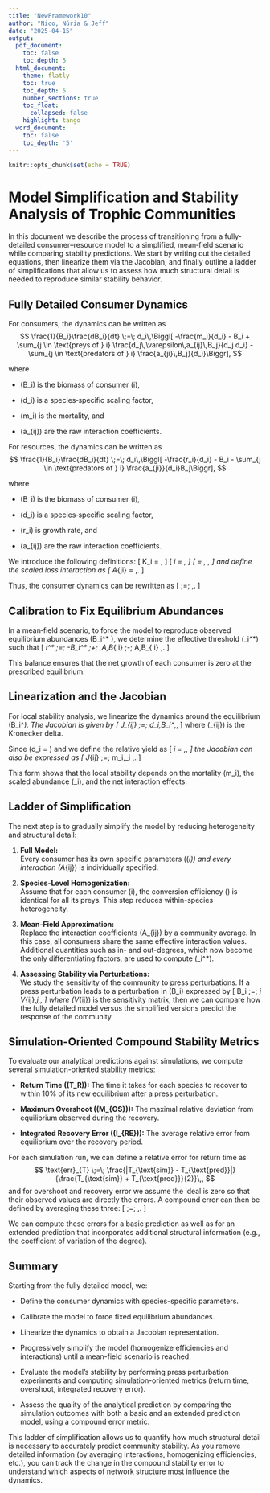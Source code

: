 ```yaml
---
title: "NewFramework10"
author: "Nico, Núria & Jeff"
date: "2025-04-15"
output:
  pdf_document:
    toc: false
    toc_depth: 5
  html_document:
    theme: flatly
    toc: true
    toc_depth: 5
    number_sections: true
    toc_float:
      collapsed: false
    highlight: tango
  word_document:
    toc: false
    toc_depth: '5'
---
```


```r
knitr::opts_chunk$set(echo = TRUE)
```

# Model Simplification and Stability Analysis of Trophic Communities

In this document we describe the process of transitioning from a fully‐detailed consumer–resource model to a simplified, mean‐field scenario while comparing stability predictions. We start by writing out the detailed equations, then linearize them via the Jacobian, and finally outline a ladder of simplifications that allow us to assess how much structural detail is needed to reproduce similar stability behavior.

## Fully Detailed Consumer Dynamics

For consumers, the dynamics can be written as
$$
\frac{1}{B_i}\frac{dB_i}{dt} \;=\; d_i\,\Biggl[ -\frac{m_i}{d_i} - B_i + \sum_{j \in \text{preys of } i} \frac{d_j\,\varepsilon\,a_{ij}\,B_j}{d_j d_i} - \sum_{j \in \text{predators of } i} \frac{a_{ji}\,B_j}{d_i}\Biggr],
$$

where

- \(B_i\) is the biomass of consumer \(i\),

- \(d_i\) is a species‐specific scaling factor,

- \(m_i\) is the mortality, and

- \(a_{ij}\) are the raw interaction coefficients.

For resources, the dynamics can be written as
$$
\frac{1}{B_i}\frac{dB_i}{dt} \;=\; d_i\,\Biggl[ -\frac{r_i}{d_i} - B_i - \sum_{j \in \text{predators of } i} \frac{a_{ji}}{d_i}B_j\Biggr],
$$

where

- \(B_i\) is the biomass of consumer \(i\),

- \(d_i\) is a species‐specific scaling factor,

- \(r_i\) is growth rate, and

- \(a_{ij}\) are the raw interaction coefficients.


We introduce the following definitions:
\[
K_i = \frac{r_i}{d_i} \quad \text{(Carrying Capacity)},
\]
\[
\xi_i = \frac{m_i}{d_i} \quad \text{(Overpopulation Threshold)},
\]
\[
\varepsilon = \epsilon\,\frac{d_j}{d_i} \quad \text{(Conversion Efficiency)},
\]
and define the scaled loss interaction as
\[
A_{ji} = \frac{a_{ji}}{d_i}\,.
\]

Thus, the consumer dynamics can be rewritten as
\[
\frac{1}{B_i}\frac{dB_i}{dt} \;=\; \frac{m_i}{\xi_i}\Biggl[ -\xi_i - B_i + \sum_{j \in \text{preys of } i} \varepsilon\,A_{ij}\,B_j - \sum_{j \in \text{predators of } i} A_{ji}\,B_j \Biggr] \,. 
\]

## Calibration to Fix Equilibrium Abundances

In a mean‐field scenario, to force the model to reproduce observed equilibrium abundances \(B_i^* \), we determine the effective threshold \(\xi_i^*\) such that
\[
\xi_i^* \;=\; -B_i^* \;+\; \varepsilon\,A\,B_{\text{preys of } i} \;-\; A\,B_{\text{predators of } i} \,. 
\]

This balance ensures that the net growth of each consumer is zero at the prescribed equilibrium.

## Linearization and the Jacobian

For local stability analysis, we linearize the dynamics around the equilibrium \(B_i^*\). The Jacobian is given by
\[
J_{ij} \;=\; d_i\,B_i^*\Bigl[-\delta_{ij} + \varepsilon\,A_{ij}\text{ (for preys)} - A_{ji}\text{ (for predators)}\Bigr]\,,
\]
where \(\delta_{ij}\) is the Kronecker delta.

Since \(d_i = \frac{m_i}{\xi_i}\) and we define the relative yield as
\[
\psi_i = \frac{B_i^*}{\xi_i}\,,
\]
the Jacobian can also be expressed as
\[
J_{ij} \;=\; m_i\,\psi_i \left[-\delta_{ij} + \varepsilon\,A_{ij}\; -\; A_{ji}\right]\,.
\]

This form shows that the local stability depends on the mortality \(m_i\), the scaled abundance \(\psi_i\), and the net interaction effects.

## Ladder of Simplification

The next step is to gradually simplify the model by reducing heterogeneity and structural detail:

1. **Full Model:**  
   Every consumer has its own specific parameters (\(\varepsilon_i\)) and every interaction \(A_{ij}\) is individually specified.

2. **Species-Level Homogenization:**  
   Assume that for each consumer \(i\), the conversion efficiency \(\varepsilon\) is identical for all its preys. This step reduces within-species heterogeneity.

3. **Mean-Field Approximation:**  
   Replace the interaction coefficients \(A_{ij}\) by a community average. In this case, all consumers share the same effective interaction values. Additional quantities such as in- and out-degrees, which now become the only differentiating factors, are used to compute \(\xi_i^*\).

4. **Assessing Stability via Perturbations:**  
   We study the sensitivity of the community to press perturbations. If a press perturbation leads to a perturbation in \(B_i\) expressed by
   \[
   \delta B_i \;=\; \sum_j V_{ij}\,\delta \xi_j\,,
   \]
   where \(V_{ij}\) is the sensitivity matrix, then we can compare how the fully detailed model versus the simplified versions predict the response of the community.

## Simulation-Oriented Compound Stability Metrics

To evaluate our analytical predictions against simulations, we compute several simulation-oriented stability metrics:

- **Return Time (\(T_R\)):** The time it takes for each species to recover to within 10% of its new equilibrium after a press perturbation.

- **Maximum Overshoot (\(M_{OS}\)):** The maximal relative deviation from equilibrium observed during the recovery.

- **Integrated Recovery Error (\(I_{RE}\)):** The average relative error from equilibrium over the recovery period.

For each simulation run, we can define a relative error for return time as
$$
\text{err}_{T} \;=\; \frac{|T_{\text{sim}} - T_{\text{pred}}|}{\frac{T_{\text{sim}} + T_{\text{pred}}}{2}}\,,
$$
and for overshoot and recovery error we assume the ideal is zero so that their observed values are directly the errors. A compound error can then be defined by averaging these three:
\[
\text{Compound Error} \;=\; \frac{\text{err}_{T} + \text{err}_{OS} + \text{err}_{I_{RE}}}{3}\,.
\]

We can compute these errors for a basic prediction as well as for an extended prediction that incorporates additional structural information (e.g., the coefficient of variation of the degree).

## Summary

Starting from the fully detailed model, we:

- Define the consumer dynamics with species-specific parameters.

- Calibrate the model to force fixed equilibrium abundances.

- Linearize the dynamics to obtain a Jacobian representation.

- Progressively simplify the model (homogenize efficiencies and interactions) until a mean-field scenario is reached.

- Evaluate the model’s stability by performing press perturbation experiments and computing simulation-oriented metrics (return time, overshoot, integrated recovery error).

- Assess the quality of the analytical prediction by comparing the simulation outcomes with both a basic and an extended prediction model, using a compound error metric.

This ladder of simplification allows us to quantify how much structural detail is necessary to accurately predict community stability. As you remove detailed information (by averaging interactions, homogenizing efficiencies, etc.), you can track the change in the compound stability error to understand which aspects of network structure most influence the dynamics.